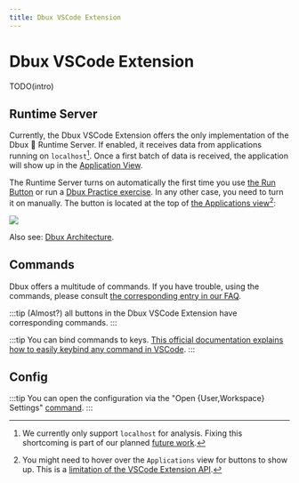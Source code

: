 ```yaml
---
title: Dbux VSCode Extension
---
```

# Dbux VSCode Extension

TODO(intro)


<TOC toc={toc} />


## Runtime Server

Currently, the Dbux VSCode Extension offers the only implementation of the Dbux 📡 Runtime Server. If enabled, it receives data from applications running on `localhost`[^1]. Once a first batch of data is received, the application will show up in the [Application View](../using-dbux/applications).

The Runtime Server turns on automatically the first time you use [the Run Button](../02-using-dbux/03-the-run-button.mdx) or run a [Dbux Practice exercise](../03-dbux-practice/01-overview.mdx). In any other case, you need to turn it on manually. The button is located at the top of [the Applications view](../02-using-dbux/06-applications.mdx)[^2]:

<Img screen src="runtime-server-button.png" />

Also see: [Dbux Architecture](./00-architecture-overview.mdx).


## Commands


Dbux offers a multitude of commands. If you have trouble, using the commands, please consult [the corresponding entry in our FAQ](../05-faq.mdx#how-to-use-commands).

:::tip
(Almost?) all buttons in the Dbux VSCode Extension have corresponding commands.
:::

:::tip
You can bind commands to keys. [This official documentation explains how to easily keybind any command in VSCode](https://code.visualstudio.com/docs/getstarted/keybindings).
:::

<Commands />


## Config


:::tip
You can open the configuration via the "Open {User,Workspace} Settings" [command](../05-faq.mdx#how-to-use-commands).
:::

<Config />


[^1]: We currently only support `localhost` for analysis. Fixing this shortcoming is part of our planned [future work](../advanced/future-work).
[^2]: You might need to hover over the `Applications` view for buttons to show up. This is a [limitation of the VSCode Extension API](https://github.com/microsoft/vscode/issues/78829).
